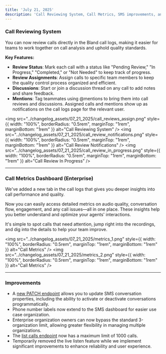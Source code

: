 ```yaml
---
title: 'July 21, 2025'
description: 'Call Reviewing System, Call Metrics, SMS improvements, and other enhancements'
---
```


### Call Reviewing System

You can now review calls directly in the Bland call logs, making it easier for teams to work together on call analysis and uphold quality standards.

**Key Features:**
- **Review Status**: Mark each call with a status like "Pending Review," "In Progress," "Completed," or "Not Needed" to keep track of progress.
- **Review Assignments**: Assign calls to specific team members to keep the quality control process organized and efficient.
- **Discussions**: Start or join a discussion thread on any call to add notes and share feedback.
- **Mentions**: Tag teammates using @mentions to bring them into call reviews and discussions. Assigned calls and mentions show up as notifications on the call logs page for the relevant user.

<Tabs>
  <Tab title="Assigning a Review">

<img 
  src="../changelog_assets/07_21_2025/call_reviews_assign.png" 
  style={{ width: "100%", borderRadius: "0.5rem", marginTop: "1rem", marginBottom: "1rem" }}
  alt="Call Reviewing System"
/>
  </Tab>
  <Tab title="Notifications">
<img 
  src="../changelog_assets/07_21_2025/call_review_notifications.png" 
  style={{ width: "100%", borderRadius: "0.5rem", marginTop: "1rem", marginBottom: "1rem" }}
  alt="Call Review Notifications"
/>
  </Tab>
  <Tab title="In Progress">
<img 
  src="../changelog_assets/07_21_2025/call_review_in_progress.png" 
  style={{ width: "100%", borderRadius: "0.5rem", marginTop: "1rem", marginBottom: "1rem" }}
  alt="Call Review In Progress"
/>
  </Tab>
</Tabs>


---

### Call Metrics Dashboard (Enterprise)

We've added a new tab in the call logs that gives you deeper insights into call performance and quality.

Now you can easily access detailed metrics on audio quality, conversation flow, engagement, and any call issues—all in one place. These insights help you better understand and optimize your agents' interactions.

It's simple to spot calls that need attention, jump right into the recordings, and dig into the details to help your team improve.

<Tabs>
  <Tab title="Call Metrics">

<img 
  src="../changelog_assets/07_21_2025/metrics_1.png" 
  style={{ width: "100%", borderRadius: "0.5rem", marginTop: "1rem", marginBottom: "1rem" }}
  alt="Call Metrics"
/>
  </Tab>
  <Tab title="Call Metrics">
<img 
  src="../changelog_assets/07_21_2025/metrics_2.png" 
  style={{ width: "100%", borderRadius: "0.5rem", marginTop: "1rem", marginBottom: "1rem" }}
  alt="Call Metrics"
/>
  </Tab>
</Tabs>

---

### Improvements

- A [new PATCH endpoint](/api-v1/patch/sms-conversations-id) allows you to update SMS conversation properties, including the ability to activate or deactivate conversations programmatically.
- Phone number labels now extend to the SMS dashboard for easier use case organization.
- Enterprise organization owners can now bypass the standard 3-organization limit, allowing greater flexibility in managing multiple organizations.
- The [list calls endpoint](/api-v1/get/calls) now has a maximum limit of 1000 calls.
- Temporarily removed the live listen feature while we implement significant improvements to enhance reliability and user experience.